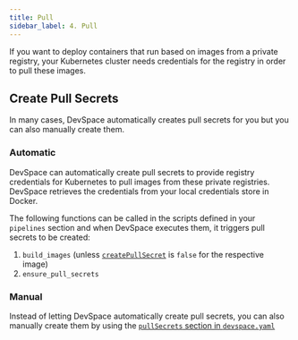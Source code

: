 ```yaml
---
title: Pull
sidebar_label: 4. Pull
---
```


If you want to deploy containers that run based on images from a private registry, your Kubernetes cluster needs credentials for the registry in order to pull these images. 


## Create Pull Secrets
In many cases, DevSpace automatically creates pull secrets for you but you can also manually create them.

### Automatic
DevSpace can automatically create pull secrets to provide registry credentials for Kubernetes to pull images from these private registries. DevSpace retrieves the credentials from your local credentials store in Docker.

The following functions can be called in the scripts defined in your `pipelines` section and when DevSpace executes them, it triggers pull secrets to be created:
1. `build_images` (unless [`createPullSecret`](../images#images-createPullSecret) is `false` for the respective image)
2. `ensure_pull_secrets`

### Manual
Instead of letting DevSpace automatically create pull secrets, you can also manually create them by using the [`pullSecrets` section in `devspace.yaml`](../pullSecrets/README.mdx)
